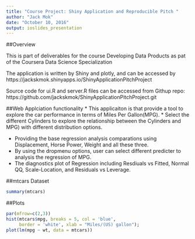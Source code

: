 ```yaml
---
title: "Course Project: Shiny Application and Reproducible Pitch "
author: "Jack Mok"
date: "October 10, 2016"
output: ioslides_presentation
---
```


##Overview

This is part of deliverables for the course Developing Data Products as pat of the Coursera Data Science Specialization

The application is written by Shiny and plotly, and can be accessed by https://jackskmok.shinyapps.io/ShinyApplicationPitchProject

Source code for ui.R and server.R files can be accessed from Githup repo:
https://github.com/jackskmok/ShinyApplicationPitchProject.git

##Web Applciation functionality 
* This applicaiton is that provide a tool to explore the car performance in terms of Miles Per Gallon(MPG).
* Select the different Cylinders to explore the relationship between the Cylinders and MPG) with different distribution options.

* Providing the base regression analysis comparations using Displacement, Horse Power, Weight and all these three.
* By using the dropmenu options, user can select different predicter to analysis the regression of MPG.
* The diagnostics plot of Regression including Resdiuals vs Fitted, Normal QQ, Scale-Location, and Residuals vs Leverage.

##mtcars Dataset 
```r
summary(mtcars)
```
##Plots 
```r
par(mfrow=c(2,3))
hist(mtcars$mpg, breaks = 5, col = 'blue', 
     border = 'white', xlab = "Miles/(US) gallon"); 
plot(lm(mpg ~ wt, data = mtcars))
```
